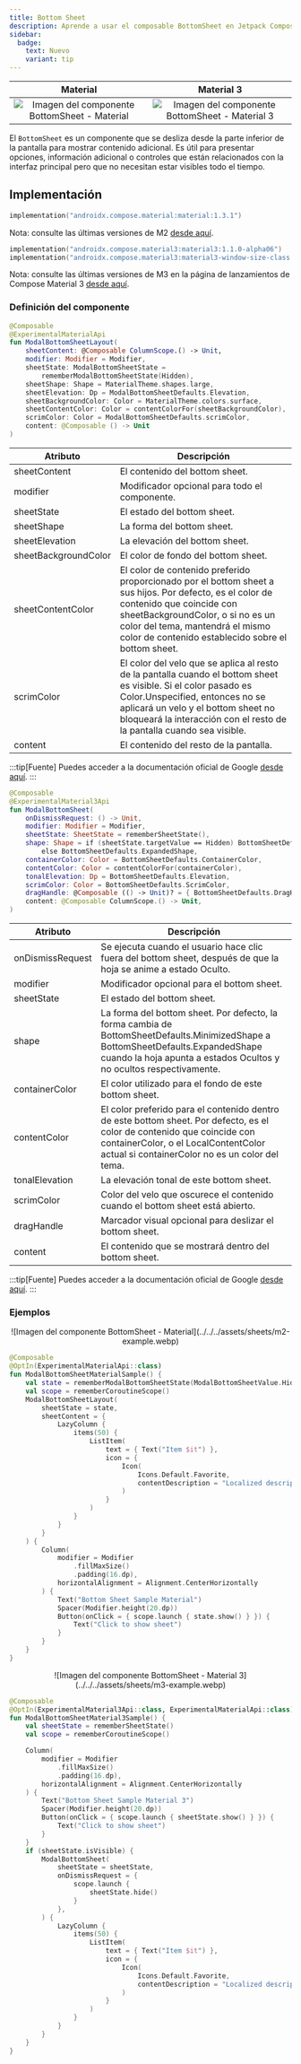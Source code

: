 ```yaml
---
title: Bottom Sheet
description: Aprende a usar el composable BottomSheet en Jetpack Compose.
sidebar:
  badge:
    text: Nuevo
    variant: tip
---
```



[comment]: <> (La ruta siempre será assets/nombreComponente/componente-header.webp)

| Material| Material 3| 
| :----------------: | :------: |
| ![Imagen del componente BottomSheet - Material](../../../assets/sheets/bottom-sheet-m2.webp)              | ![Imagen del componente BottomSheet - Material 3](../../../assets/sheets/bottom-sheet.webp) | 

El `BottomSheet` es un componente que se desliza desde la parte inferior de la pantalla para mostrar contenido adicional. Es útil para presentar opciones, información adicional o controles que están relacionados con la interfaz principal pero que no necesitan estar visibles todo el tiempo.

## Implementación

<Tabs>
<TabItem label="Material">

```kotlin frame="terminal"
implementation("androidx.compose.material:material:1.3.1")
```
Nota: consulte las últimas versiones de M2 [desde aquí](https://developer.android.com/jetpack/androidx/releases/compose-material).
</TabItem>

<TabItem label="Material 3">

```kotlin frame="terminal"
implementation("androidx.compose.material3:material3:1.1.0-alpha06")
implementation("androidx.compose.material3:material3-window-size-class:1.1.0-alpha06")
```
Nota: consulte las últimas versiones de M3 en la página de lanzamientos de Compose Material 3 [desde aquí](https://developer.android.com/jetpack/androidx/releases/compose-material3).
</TabItem>
</Tabs>

### Definición del componente

[comment]: <> (Añade un ``TabItem`` por cada tipo de implementación que tenga)

<Tabs>
<TabItem label="Material">

```kotlin frame="terminal"
@Composable
@ExperimentalMaterialApi
fun ModalBottomSheetLayout(
    sheetContent: @Composable ColumnScope.() -> Unit,
    modifier: Modifier = Modifier,
    sheetState: ModalBottomSheetState =
        rememberModalBottomSheetState(Hidden),
    sheetShape: Shape = MaterialTheme.shapes.large,
    sheetElevation: Dp = ModalBottomSheetDefaults.Elevation,
    sheetBackgroundColor: Color = MaterialTheme.colors.surface,
    sheetContentColor: Color = contentColorFor(sheetBackgroundColor),
    scrimColor: Color = ModalBottomSheetDefaults.scrimColor,
    content: @Composable () -> Unit
)
```

Atributo | Descripción
------ | -----------
sheetContent | El contenido del bottom sheet.
modifier | Modificador opcional para todo el componente.
sheetState | El estado del bottom sheet.
sheetShape | La forma del bottom sheet.
sheetElevation | La elevación del bottom sheet.
sheetBackgroundColor | El color de fondo del bottom sheet.
sheetContentColor | El color de contenido preferido proporcionado por el bottom sheet a sus hijos. Por defecto, es el color de contenido que coincide con sheetBackgroundColor, o si no es un color del tema, mantendrá el mismo color de contenido establecido sobre el bottom sheet.
scrimColor | El color del velo que se aplica al resto de la pantalla cuando el bottom sheet es visible. Si el color pasado es Color.Unspecified, entonces no se aplicará un velo y el bottom sheet no bloqueará la interacción con el resto de la pantalla cuando sea visible.
content | El contenido del resto de la pantalla.

[comment]: <> (No modifiques el tip)

:::tip[Fuente]
Puedes acceder a la documentación oficial de Google
[desde aquí](https://developer.android.com/reference/kotlin/androidx/compose/material/package-summary#ModalBottomSheetLayout(kotlin.Function1,androidx.compose.ui.Modifier,androidx.compose.material.ModalBottomSheetState,kotlin.Boolean,androidx.compose.ui.graphics.Shape,androidx.compose.ui.unit.Dp,androidx.compose.ui.graphics.Color,androidx.compose.ui.graphics.Color,androidx.compose.ui.graphics.Color,kotlin.Function0)).
:::

</TabItem>
<TabItem label="Material 3">

```kotlin frame="terminal"
@Composable
@ExperimentalMaterial3Api
fun ModalBottomSheet(
    onDismissRequest: () -> Unit,
    modifier: Modifier = Modifier,
    sheetState: SheetState = rememberSheetState(),
    shape: Shape = if (sheetState.targetValue == Hidden) BottomSheetDefaults.MinimizedShape
        else BottomSheetDefaults.ExpandedShape,
    containerColor: Color = BottomSheetDefaults.ContainerColor,
    contentColor: Color = contentColorFor(containerColor),
    tonalElevation: Dp = BottomSheetDefaults.Elevation,
    scrimColor: Color = BottomSheetDefaults.ScrimColor,
    dragHandle: @Composable (() -> Unit)? = { BottomSheetDefaults.DragHandle() },
    content: @Composable ColumnScope.() -> Unit,
) 
```

Atributo | Descripción
------ | -----------
onDismissRequest | Se ejecuta cuando el usuario hace clic fuera del bottom sheet, después de que la hoja se anime a estado Oculto.
modifier | Modificador opcional para el bottom sheet.
sheetState | El estado del bottom sheet.
shape | La forma del bottom sheet. Por defecto, la forma cambia de BottomSheetDefaults.MinimizedShape a BottomSheetDefaults.ExpandedShape cuando la hoja apunta a estados Ocultos y no ocultos respectivamente.
containerColor | El color utilizado para el fondo de este bottom sheet.
contentColor | El color preferido para el contenido dentro de este bottom sheet. Por defecto, es el color de contenido que coincide con containerColor, o el LocalContentColor actual si containerColor no es un color del tema.
tonalElevation | La elevación tonal de este bottom sheet.
scrimColor | Color del velo que oscurece el contenido cuando el bottom sheet está abierto.
dragHandle | Marcador visual opcional para deslizar el bottom sheet.
content | El contenido que se mostrará dentro del bottom sheet.

[comment]: <> (No modifiques el tip)

:::tip[Fuente]
Puedes acceder a la documentación oficial de Google
[desde aquí](https://developer.android.com/jetpack/compose/components/bottom-sheets).
:::

</TabItem>
</Tabs>



### Ejemplos 

<Tabs>
<TabItem label="Material">

<center>![Imagen del componente BottomSheet - Material](../../../assets/sheets/m2-example.webp)</center>

```kotlin frame="terminal"
@Composable
@OptIn(ExperimentalMaterialApi::class)
fun ModalBottomSheetMaterialSample() {
    val state = rememberModalBottomSheetState(ModalBottomSheetValue.Hidden)
    val scope = rememberCoroutineScope()
    ModalBottomSheetLayout(
        sheetState = state,
        sheetContent = {
            LazyColumn {
                items(50) {
                    ListItem(
                        text = { Text("Item $it") },
                        icon = {
                            Icon(
                                Icons.Default.Favorite,
                                contentDescription = "Localized description"
                            )
                        }
                    )
                }
            }
        }
    ) {
        Column(
            modifier = Modifier
                .fillMaxSize()
                .padding(16.dp),
            horizontalAlignment = Alignment.CenterHorizontally
        ) {
            Text("Bottom Sheet Sample Material")
            Spacer(Modifier.height(20.dp))
            Button(onClick = { scope.launch { state.show() } }) {
                Text("Click to show sheet")
            }
        }
    }
}
```

</TabItem>
<TabItem label="Material 3">

<center>![Imagen del componente BottomSheet - Material 3](../../../assets/sheets/m3-example.webp)</center>

```kotlin frame="terminal"
@Composable
@OptIn(ExperimentalMaterial3Api::class, ExperimentalMaterialApi::class)
fun ModalBottomSheetMaterial3Sample() {
    val sheetState = rememberSheetState()
    val scope = rememberCoroutineScope()

    Column(
        modifier = Modifier
            .fillMaxSize()
            .padding(16.dp),
        horizontalAlignment = Alignment.CenterHorizontally
    ) {
        Text("Bottom Sheet Sample Material 3")
        Spacer(Modifier.height(20.dp))
        Button(onClick = { scope.launch { sheetState.show() } }) {
            Text("Click to show sheet")
        }
    }
    if (sheetState.isVisible) {
        ModalBottomSheet(
            sheetState = sheetState,
            onDismissRequest = {
                scope.launch {
                    sheetState.hide()
                }
            },
        ) {
            LazyColumn {
                items(50) {
                    ListItem(
                        text = { Text("Item $it") },
                        icon = {
                            Icon(
                                Icons.Default.Favorite,
                                contentDescription = "Localized description"
                            )
                        }
                    )
                }
            }
        }
    }
}
```

</TabItem>
</Tabs>
